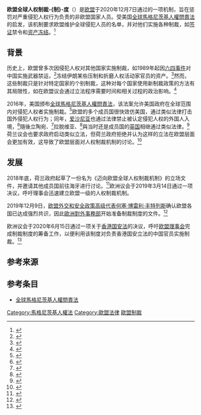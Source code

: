 '''欧盟全球人权制裁-{制}-度'''（{{lang-en|EU Global Human Rights Sanctions Regime}}）是[[欧盟|欧盟]]于2020年12月7日通过的一项机制，旨在惩罚对严重侵犯人权行为负责的非欧盟国家人员。受美国[[全球馬格尼茨基人權問責法|全球馬格尼茨基人權問責法]]的启发，该机制要求欧盟维护全球侵犯人员的名单，并对他们实施各种制裁，如[[签证|签证]]禁令和[[资产冻结|资产冻结]]。<ref>{{cite web |title=MEPs call for EU Magnitsky Act to impose sanctions on human rights abusers |url=https://www.europarl.europa.eu/news/en/press-room/20190307IPR30748/meps-call-for-eu-magnitsky-act-to-impose-sanctions-on-human-rights-abusers |website=The European Parliament |accessdate=5 July 2020 |archive-date=2019-12-26 |archive-url=https://web.archive.org/web/20191226010449/https://www.europarl.europa.eu/news/en/press-room/20190307IPR30748/meps-call-for-eu-magnitsky-act-to-impose-sanctions-on-human-rights-abusers |dead-url=no }}</ref>

== 背景 ==
历史上，欧盟曾多次因侵犯人权对其他国家实施制裁，如1989年起因[[六四事件|六四事件]]对中国实施武器禁运，<ref>{{cite web |title=Specfic restrictive measures in relation to the events at the Tiananmen Square protests of 1989 |url=https://www.sanctionsmap.eu/api/v1/pdf/regime?id[]=10&lang=en |website=EU Sanctions Map |accessdate=5 July 2020 |archive-date=2020-07-05 |archive-url=https://web.archive.org/web/20200705214623/https://www.sanctionsmap.eu/api/v1/pdf/regime?id%5B%5D=10&lang=en |dead-url=no }}</ref>冻结伊朗某些压制和折磨人权活动家官员的资产。<ref>{{cite web |title=Restrictive measures in relation to serious human rights violations in Iran |url=https://www.sanctionsmap.eu/api/v1/pdf/regime?id[]=17&id[]=18&lang=en |website=EU Sanctions Map |accessdate=5 July 2020 |archive-date=2020-07-05 |archive-url=https://web.archive.org/web/20200705141929/https://www.sanctionsmap.eu/api/v1/pdf/regime?id%5B%5D=17&id%5B%5D=18&lang=en |dead-url=no }}</ref>然而，这些制裁只是针对特定国家的个别制裁，这种对每个国家使用新制裁政策的方法有其局限性，如在欧盟议会通过立法程序需要时间和相关过程的政治影响。<ref>{{cite web |title=An EU human rights sanctions regime? |url=https://www.europarl.europa.eu/RegData/etudes/ATAG/2019/637892/EPRS_ATA(2019)637892_EN.pdf |website=The European Parliament |accessdate=5 July 2020 |archive-date=2020-02-07 |archive-url=https://web.archive.org/web/20200207144613/http://www.europarl.europa.eu/RegData/etudes/ATAG/2019/637892/EPRS_ATA%282019%29637892_EN.pdf |dead-url=no }}</ref>

2016年，美国颁布[[全球馬格尼茨基人權問責法|全球馬格尼茨基人權問責法]]，该法案允许美国政府在全球范围内对侵犯人权者实施制裁。<ref>{{cite web |title=The US Global Magnitsky Act |url=https://www.hrw.org/news/2017/09/13/us-global-magnitsky-act |website=Human Rights Watch |accessdate=5 July 2020 |archive-date=2017-09-28 |archive-url=https://web.archive.org/web/20170928171158/https://www.hrw.org/news/2017/09/13/us-global-magnitsky-act |dead-url=no }}</ref>欧盟的多个成员国很快效仿美国，通过类似法律打击国外侵犯人权行为；同年，[[爱沙尼亚|爱沙尼亚]]也通过法律禁止被认定侵犯人权的外国人入境，<ref>{{cite news |title=Estonia joins US in passing Magnitsky law |url=https://euobserver.com/foreign/136217 |accessdate=5 July 2020 |work=EU Observer |date=9 December 2016 |archive-date=2016-12-10 |archive-url=https://web.archive.org/web/20161210120235/https://euobserver.com/foreign/136217 |dead-url=no }}</ref>隨後立陶宛、<ref>{{cite news |last1=Picard |first1=Renee |title=Lithuania: Parliament Adopts Version of Magnitsky Act |url=https://www.occrp.org/en/daily/7265-lithuania-parliament-adopts-version-of-magnitsky-act |accessdate=5 July 2020 |work=Organized Crime and Corruption Reporting Project |date=16 November 2017 |archive-date=2018-07-11 |archive-url=https://web.archive.org/web/20180711145620/https://www.occrp.org/en/daily/7265-lithuania-parliament-adopts-version-of-magnitsky-act |dead-url=no }}</ref>拉脱维亚、<ref>{{cite news |last1=Carolan |first1=Sinead |title=Latvia Becomes Final Baltic State to Pass Magnitsky Law |url=https://www.occrp.org/en/daily/7621-latvia-becomes-final-baltic-state-to-pass-magnitsky-law |accessdate=5 July 2020 |work=Organized Crime and Corruption Reporting Project |date=9 February 2018 |archive-date=2019-07-19 |archive-url=https://web.archive.org/web/20190719014327/https://www.occrp.org/en/daily/7621-latvia-becomes-final-baltic-state-to-pass-magnitsky-law |dead-url=no }}</ref>與当时还是成员国的[[英国|英国]]相继通过类似法律。<ref>{{cite news |title=UK House of Commons Passes the Magnitsky Asset Freezing Sanctions |url=https://www.occrp.org/en/daily/6104-uk-house-of-commons-passes-the-magnitsky-asset-freezing-sanctions |accessdate=5 July 2020 |work=Organized Crime and Corruption Reporting Project |date=21 February 2017 |archive-date=2017-02-22 |archive-url=https://web.archive.org/web/20170222120546/https://www.occrp.org/en/daily/6104-uk-house-of-commons-passes-the-magnitsky-asset-freezing-sanctions |dead-url=no }}</ref>荷兰议会也要求政府启动类似立法，但荷兰政府拒绝并认为这样的立法在欧盟层面会更加有效，这导致了欧盟层面对人权制裁机制的讨论。<ref>{{cite web |title=The Magnitsky Act Comes to the EU: A Human Rights Sanctions Regime Proposed by the Netherlands |url=https://www.nhc.nl/the-magnitsky-act-comes-to-the-eu-a-human-rights-sanctions-regime-proposed-by-the-netherlands/ |website=Netherlands Helsinki Committee |accessdate=5 July 2020 |archive-date=2020-02-04 |archive-url=https://web.archive.org/web/20200204003855/https://www.nhc.nl/the-magnitsky-act-comes-to-the-eu-a-human-rights-sanctions-regime-proposed-by-the-netherlands/ |dead-url=no }}</ref>

== 发展 ==
2018年底，荷兰政府起草了一份名为《迈向欧盟全球人权制裁机制》的立场文件，并邀请其他成员国前往海牙进行讨论。<ref>{{cite news |last1=Jozwiak |first1=Rikard |title=Netherlands Proposes New EU Human Rights Sanctions Regime |url=https://www.rferl.org/a/netherlands-propose-new-eu-human-rights-sanctions-regime/29609488.html |accessdate=5 July 2020 |work=Radio Free Europe / Radio Liberty |date=19 November 2018 |archive-date=2020-11-09 |archive-url=https://web.archive.org/web/20201109105418/https://www.rferl.org/a/netherlands-propose-new-eu-human-rights-sanctions-regime/29609488.html |dead-url=no }}</ref>欧洲议会于2019年3月14日通过一项决议，呼吁理事会迅速建立欧盟一级的人权制裁机制。

2019年12月9日，[[欧盟外交和安全政策高级代表|欧盟外交和安全政策高级代表]][[何塞·博雷利·丰特列斯|何塞·博雷利·丰特列斯]]确认欧盟各国已达成强烈共识，因此[[歐洲對外事務部|歐洲對外事務部]]开始准备制裁制度的文件。<ref>{{cite news |last1=Barigazzi |first1=Jacopo |title=EU to prepare Magnitsky-style human rights sanctions regime |url=https://www.politico.eu/article/eu-to-prepare-magnitsky-style-human-rights-sanctions-regime/ |accessdate=5 July 2020 |work=Politico |date=9 December 2019 |archive-date=2020-12-18 |archive-url=https://web.archive.org/web/20201218130805/https://www.politico.eu/article/eu-to-prepare-magnitsky-style-human-rights-sanctions-regime/ |dead-url=no }}</ref>

欧洲议会于2020年6月15日通过一项关于[[香港国安法|香港国安法]]的决议，呼吁[[欧盟理事会|欧盟理事会]]完成制裁制度的筹备工作，以便利用该制度对负责香港国安立法的中国官员实施制裁。<ref>{{cite web |title=European Parliament resolution on the PRC national security law for Hong Kong and the need for the EU to defend Hong Kong's high degree of autonomy |url=https://www.europarl.europa.eu/doceo/document/RC-9-2020-0169_EN.html |website=European Parliament |accessdate=5 July 2020 |archive-date=2020-06-16 |archive-url=https://web.archive.org/web/20200616154842/https://www.europarl.europa.eu/doceo/document/RC-9-2020-0169_EN.html |dead-url=no }}</ref>

== 参考来源 ==
{{reflist}}

== 参考条目 ==
*[[全球馬格尼茨基人權問責法|全球馬格尼茨基人權問責法]]

[[Category:馬格尼茨基人權法|Category:馬格尼茨基人權法]]
[[Category:歐盟法律|Category:歐盟法律]]
[[Category:歐盟制裁|]]